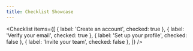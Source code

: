 ```yaml
---
title: Checklist Showcase
---
```


<Checklist
  items={[
    { label: 'Create an account', checked: true },
    { label: 'Verify your email', checked: true },
    { label: 'Set up your profile', checked: false },
    { label: 'Invite your team', checked: false },
  ]}
/>
